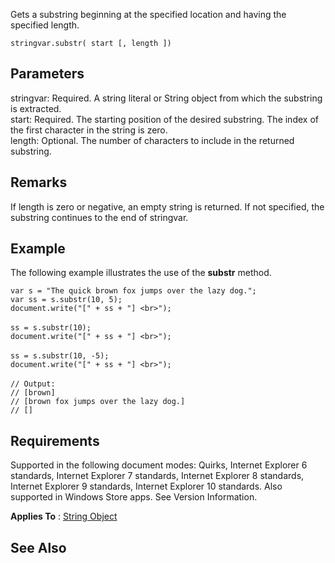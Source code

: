 Gets a substring beginning at the specified location and having the specified length.

 stringvar.substr( start [, length ])

==Parameters==
; stringvar: Required. A string literal or String object from which the substring is extracted.
; start: Required. The starting position of the desired substring. The index of the first character in the string is zero.
; length: Optional. The number of characters to include in the returned substring.

==Remarks==
If length is zero or negative, an empty string is returned. If not specified, the substring continues to the end of stringvar.


==Example==
The following example illustrates the use of the '''substr''' method.

 var s = "The quick brown fox jumps over the lazy dog.";
 var ss = s.substr(10, 5);  
 document.write("[" + ss + "] &lt;br&gt;");
 
 ss = s.substr(10);
 document.write("[" + ss + "] &lt;br&gt;");
 
 ss = s.substr(10, -5);
 document.write("[" + ss + "] &lt;br&gt;");
 
 // Output:
 // [brown] 
 // [brown fox jumps over the lazy dog.] 
 // []

==Requirements==
Supported in the following document modes: Quirks, Internet Explorer 6 standards, Internet Explorer 7 standards, Internet Explorer 8 standards, Internet Explorer 9 standards, Internet Explorer 10 standards. Also supported in Windows Store apps. See Version Information.

'''Applies To''' : [[String|String Object]]


==See Also==

              

